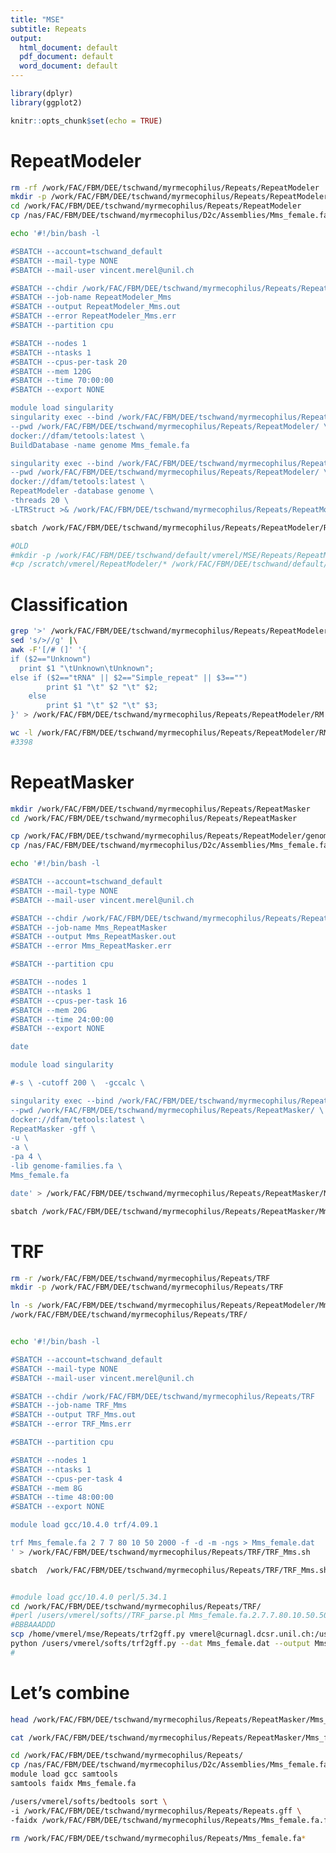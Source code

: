 ```yaml
---
title: "MSE"
subtitle: Repeats
output:
  html_document: default
  pdf_document: default
  word_document: default
---
```


```r
library(dplyr)
library(ggplot2)

knitr::opts_chunk$set(echo = TRUE)
```

# RepeatModeler

```bash
rm -rf /work/FAC/FBM/DEE/tschwand/myrmecophilus/Repeats/RepeatModeler
mkdir -p /work/FAC/FBM/DEE/tschwand/myrmecophilus/Repeats/RepeatModeler
cd /work/FAC/FBM/DEE/tschwand/myrmecophilus/Repeats/RepeatModeler
cp /nas/FAC/FBM/DEE/tschwand/myrmecophilus/D2c/Assemblies/Mms_female.fa ./

echo '#!/bin/bash -l

#SBATCH --account=tschwand_default
#SBATCH --mail-type NONE 
#SBATCH --mail-user vincent.merel@unil.ch

#SBATCH --chdir /work/FAC/FBM/DEE/tschwand/myrmecophilus/Repeats/RepeatModeler
#SBATCH --job-name RepeatModeler_Mms
#SBATCH --output RepeatModeler_Mms.out
#SBATCH --error RepeatModeler_Mms.err
#SBATCH --partition cpu

#SBATCH --nodes 1 
#SBATCH --ntasks 1 
#SBATCH --cpus-per-task 20
#SBATCH --mem 120G 
#SBATCH --time 70:00:00 
#SBATCH --export NONE

module load singularity
singularity exec --bind /work/FAC/FBM/DEE/tschwand/myrmecophilus/Repeats/RepeatModeler/:/work/FAC/FBM/DEE/tschwand/myrmecophilus/Repeats/RepeatModeler/ \
--pwd /work/FAC/FBM/DEE/tschwand/myrmecophilus/Repeats/RepeatModeler/ \
docker://dfam/tetools:latest \
BuildDatabase -name genome Mms_female.fa

singularity exec --bind /work/FAC/FBM/DEE/tschwand/myrmecophilus/Repeats/RepeatModeler/:/work/FAC/FBM/DEE/tschwand/myrmecophilus/Repeats/RepeatModeler/ \
--pwd /work/FAC/FBM/DEE/tschwand/myrmecophilus/Repeats/RepeatModeler/ \
docker://dfam/tetools:latest \
RepeatModeler -database genome \
-threads 20 \
-LTRStruct >& /work/FAC/FBM/DEE/tschwand/myrmecophilus/Repeats/RepeatModeler/RepeatModeler_Mms.log' > /work/FAC/FBM/DEE/tschwand/myrmecophilus/Repeats/RepeatModeler/RepeatModeler_Mms.sh

sbatch /work/FAC/FBM/DEE/tschwand/myrmecophilus/Repeats/RepeatModeler/RepeatModeler_Mms.sh

#OLD
#mkdir -p /work/FAC/FBM/DEE/tschwand/default/vmerel/MSE/Repeats/RepeatModeler
#cp /scratch/vmerel/RepeatModeler/* /work/FAC/FBM/DEE/tschwand/default/vmerel/MSE/Repeats/RepeatModeler #no -r on purpose
```

# Classification

```bash
grep '>' /work/FAC/FBM/DEE/tschwand/myrmecophilus/Repeats/RepeatModeler/genome-families.fa |\
sed 's/>//g' |\
awk -F'[/# (]' '{
if ($2=="Unknown")
  print $1 "\tUnknown\tUnknown";
else if ($2=="tRNA" || $2=="Simple_repeat" || $3=="")
        print $1 "\t" $2 "\t" $2;
    else 
        print $1 "\t" $2 "\t" $3;
}' > /work/FAC/FBM/DEE/tschwand/myrmecophilus/Repeats/RepeatModeler/RM.classi

wc -l /work/FAC/FBM/DEE/tschwand/myrmecophilus/Repeats/RepeatModeler/RM.classi
#3398

```

# RepeatMasker

```bash
mkdir /work/FAC/FBM/DEE/tschwand/myrmecophilus/Repeats/RepeatMasker
cd /work/FAC/FBM/DEE/tschwand/myrmecophilus/Repeats/RepeatMasker

cp /work/FAC/FBM/DEE/tschwand/myrmecophilus/Repeats/RepeatModeler/genome-families.fa ./
cp /nas/FAC/FBM/DEE/tschwand/myrmecophilus/D2c/Assemblies/Mms_female.fa ./

echo '#!/bin/bash -l

#SBATCH --account=tschwand_default
#SBATCH --mail-type NONE 
#SBATCH --mail-user vincent.merel@unil.ch

#SBATCH --chdir /work/FAC/FBM/DEE/tschwand/myrmecophilus/Repeats/RepeatMasker
#SBATCH --job-name Mms_RepeatMasker
#SBATCH --output Mms_RepeatMasker.out
#SBATCH --error Mms_RepeatMasker.err

#SBATCH --partition cpu

#SBATCH --nodes 1 
#SBATCH --ntasks 1 
#SBATCH --cpus-per-task 16
#SBATCH --mem 20G 
#SBATCH --time 24:00:00 
#SBATCH --export NONE

date

module load singularity

#-s \ -cutoff 200 \  -gccalc \ 

singularity exec --bind /work/FAC/FBM/DEE/tschwand/myrmecophilus/Repeats/RepeatMasker/://work/FAC/FBM/DEE/tschwand/myrmecophilus/Repeats/RepeatMasker/ \
--pwd /work/FAC/FBM/DEE/tschwand/myrmecophilus/Repeats/RepeatMasker/ \
docker://dfam/tetools:latest \
RepeatMasker -gff \
-u \
-a \
-pa 4 \
-lib genome-families.fa \
Mms_female.fa

date' > /work/FAC/FBM/DEE/tschwand/myrmecophilus/Repeats/RepeatMasker/Mms_RepeatMasker.sh

sbatch /work/FAC/FBM/DEE/tschwand/myrmecophilus/Repeats/RepeatMasker/Mms_RepeatMasker.sh

```

# TRF

```bash
rm -r /work/FAC/FBM/DEE/tschwand/myrmecophilus/Repeats/TRF
mkdir -p /work/FAC/FBM/DEE/tschwand/myrmecophilus/Repeats/TRF

ln -s /work/FAC/FBM/DEE/tschwand/myrmecophilus/Repeats/RepeatModeler/Mms_female.fa \
/work/FAC/FBM/DEE/tschwand/myrmecophilus/Repeats/TRF/


echo '#!/bin/bash -l

#SBATCH --account=tschwand_default
#SBATCH --mail-type NONE 
#SBATCH --mail-user vincent.merel@unil.ch

#SBATCH --chdir /work/FAC/FBM/DEE/tschwand/myrmecophilus/Repeats/TRF
#SBATCH --job-name TRF_Mms
#SBATCH --output TRF_Mms.out
#SBATCH --error TRF_Mms.err

#SBATCH --partition cpu

#SBATCH --nodes 1 
#SBATCH --ntasks 1 
#SBATCH --cpus-per-task 4
#SBATCH --mem 8G 
#SBATCH --time 48:00:00 
#SBATCH --export NONE

module load gcc/10.4.0 trf/4.09.1

trf Mms_female.fa 2 7 7 80 10 50 2000 -f -d -m -ngs > Mms_female.dat
' > /work/FAC/FBM/DEE/tschwand/myrmecophilus/Repeats/TRF/TRF_Mms.sh

sbatch  /work/FAC/FBM/DEE/tschwand/myrmecophilus/Repeats/TRF/TRF_Mms.sh


#module load gcc/10.4.0 perl/5.34.1
cd /work/FAC/FBM/DEE/tschwand/myrmecophilus/Repeats/TRF/
#perl /users/vmerel/softs//TRF_parse.pl Mms_female.fa.2.7.7.80.10.50.500.dat Mms
#BBBAAADDD
scp /home/vmerel/mse/Repeats/trf2gff.py vmerel@curnagl.dcsr.unil.ch:/users/vmerel/softs
python /users/vmerel/softs/trf2gff.py --dat Mms_female.dat --output Mms.gff 
#
```


# Let's combine

```bash
head /work/FAC/FBM/DEE/tschwand/myrmecophilus/Repeats/RepeatMasker/Mms_female.fa.out.gff

cat /work/FAC/FBM/DEE/tschwand/myrmecophilus/Repeats/RepeatMasker/Mms_female.fa.out.gff /work/FAC/FBM/DEE/tschwand/myrmecophilus/Repeats/TRF/Mms.gff >  /work/FAC/FBM/DEE/tschwand/myrmecophilus/Repeats/Repeats.gff

cd /work/FAC/FBM/DEE/tschwand/myrmecophilus/Repeats/
cp /nas/FAC/FBM/DEE/tschwand/myrmecophilus/D2c/Assemblies/Mms_female.fa ./
module load gcc samtools
samtools faidx Mms_female.fa

/users/vmerel/softs/bedtools sort \
-i /work/FAC/FBM/DEE/tschwand/myrmecophilus/Repeats/Repeats.gff \
-faidx /work/FAC/FBM/DEE/tschwand/myrmecophilus/Repeats/Mms_female.fa.fai > /work/FAC/FBM/DEE/tschwand/myrmecophilus/Repeats/Repeats.sorted.gff

rm /work/FAC/FBM/DEE/tschwand/myrmecophilus/Repeats/Mms_female.fa*


```

